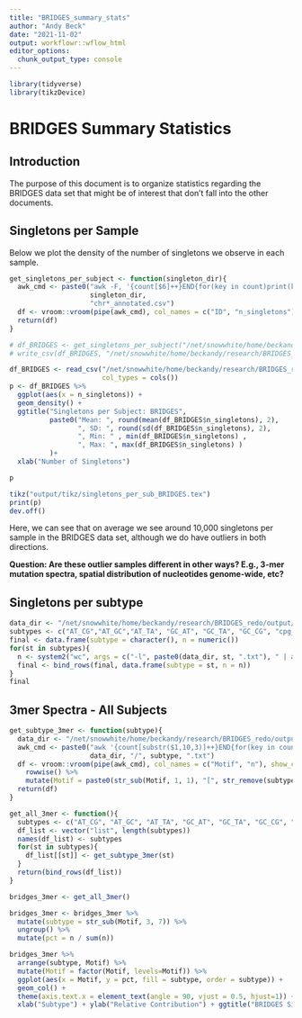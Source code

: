 ```yaml
---
title: "BRIDGES_summary_stats"
author: "Andy Beck"
date: "2021-11-02"
output: workflowr::wflow_html
editor_options:
  chunk_output_type: console
---
```


```r
library(tidyverse)
library(tikzDevice)
```

# BRIDGES Summary Statistics

## Introduction

The purpose of this document is to organize statistics regarding the BRIDGES data set that might be of interest that don't fall into the other documents.

## Singletons per Sample

Below we plot the density of the number of singletons we observe in each sample.

```r
get_singletons_per_subject <- function(singleton_dir){
  awk_cmd <- paste0("awk -F, '{count[$6]++}END{for(key in count)print(key, count[key])}' ",
                    singleton_dir, 
                    "chr*_annotated.csv")
  df <- vroom::vroom(pipe(awk_cmd), col_names = c("ID", "n_singletons"))
  return(df)
}

# df_BRIDGES <- get_singletons_per_subject("/net/snowwhite/home/beckandy/research/BRIDGES_redo/output/singletons/")
# write_csv(df_BRIDGES, "/net/snowwhite/home/beckandy/research/BRIDGES_redo/output/singletons_per_subject.csv")

df_BRIDGES <- read_csv("/net/snowwhite/home/beckandy/research/BRIDGES_redo/output/singletons_per_subject.csv",
                       col_types = cols())
p <- df_BRIDGES %>%
  ggplot(aes(x = n_singletons)) + 
  geom_density() +
  ggtitle("Singletons per Subject: BRIDGES",
          paste0("Mean: ", round(mean(df_BRIDGES$n_singletons), 2),
                 ", SD: ", round(sd(df_BRIDGES$n_singletons), 2),
                 ", Min: " , min(df_BRIDGES$n_singletons) ,
                 ", Max: ", max(df_BRIDGES$n_singletons) ) 
          )+
  xlab("Number of Singletons")

p

tikz("output/tikz/singletons_per_sub_BRIDGES.tex")
print(p)
dev.off()
```

Here, we can see that on average we see around 10,000 singletons per sample in the BRIDGES data set, although we do have outliers in both directions.

**Question: Are these outlier samples different in other ways? E.g., 3-mer mutation spectra, spatial distribution of nucleotides genome-wide, etc?**

## Singletons per subtype

```r
data_dir <- "/net/snowwhite/home/beckandy/research/BRIDGES_redo/output/singletons/"
subtypes <- c("AT_CG","AT_GC","AT_TA", "GC_AT", "GC_TA", "GC_CG", "cpg_GC_AT", "cpg_GC_TA", "cpg_GC_CG")
final <- data.frame(subtype = character(), n = numeric())
for(st in subtypes){
  n <- system2("wc", args = c("-l", paste0(data_dir, st, ".txt"), " | awk '{print $1}'"), stdout = TRUE) %>% as.numeric()
  final <- bind_rows(final, data.frame(subtype = st, n = n))
}
final
```

## 3mer Spectra - All Subjects

```r
get_subtype_3mer <- function(subtype){
  data_dir <- "/net/snowwhite/home/beckandy/research/BRIDGES_redo/output/singletons"
  awk_cmd <- paste0("awk '{count[substr($1,10,3)]++}END{for(key in count)print(key, count[key])}' ",
                    data_dir, "/", subtype, ".txt")
  df <- vroom::vroom(pipe(awk_cmd), col_names = c("Motif", "n"), show_col_types = FALSE) %>%
    rowwise() %>%
    mutate(Motif = paste0(str_sub(Motif, 1, 1), "[", str_remove(subtype, "cpg_"), "]", str_sub(Motif, 3, 3)))
  return(df)
}

get_all_3mer <- function(){
  subtypes <- c("AT_CG", "AT_GC", "AT_TA", "GC_AT", "GC_TA", "GC_CG", "cpg_GC_AT", "cpg_GC_TA", "cpg_GC_CG")
  df_list <- vector("list", length(subtypes))
  names(df_list) <- subtypes
  for(st in subtypes){
    df_list[[st]] <- get_subtype_3mer(st)
  }
  return(bind_rows(df_list))
}

bridges_3mer <- get_all_3mer()
```

```r
bridges_3mer <- bridges_3mer %>%
  mutate(subtype = str_sub(Motif, 3, 7)) %>%
  ungroup() %>%
  mutate(pct = n / sum(n))
```

```r
bridges_3mer %>%
  arrange(subtype, Motif) %>%
  mutate(Motif = factor(Motif, levels=Motif)) %>%
  ggplot(aes(x = Motif, y = pct, fill = subtype, order = subtype)) + 
  geom_col() +
  theme(axis.text.x = element_text(angle = 90, vjust = 0.5, hjust=1)) + 
  xlab("Subtype") + ylab("Relative Contribution") + ggtitle("BRIDGES Singleton Spectrum")
```

